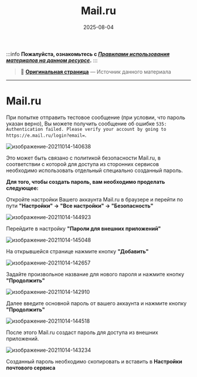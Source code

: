 ﻿---
sidebar_position: 1
title: "Mail.ru"
description: ""
date: "2025-08-04"
converted: true
originalFile: "Mail.ru.txt"
targetUrl: "https://zennolab.atlassian.net/wiki/spaces/RU/pages/2060156937/Mail.ru"
---
:::info **Пожалуйста, ознакомьтесь с [*Правилами использования материалов на данном ресурсе*](../Disclaimer).**
:::

> 🔗 **[Оригинальная страница](https://zennolab.atlassian.net/wiki/spaces/RU/pages/2060156937/Mail.ru)** — Источник данного материала

_______________________________________________  
# Mail.ru

При попытке отправить тестовое сообщение (при условии, что пароль указан верно), Вы можете получить сообщение об ошибке `535: Authentication failed. Please verify your account by going to https://e.mail.ru/login?email=`. 

![изображение-20211014-140638](./assets/Mail.ru/Mail.ru_pic1.png)



Это может быть связано с политикой безопасности Mail.ru, в соответствии с которой для доступа из сторонних сервисов необходимо использовать отдельный специально созданный пароль.

**Для того, чтобы создать пароль, вам необходимо проделать следующее:**

Откройте настройки Вашего аккаунта Mail.ru в браузере и перейти по пути **"Настройки" → "Все настройки" → "Безопасность"**

![изображение-20211014-144923](./assets/Mail.ru/Mail.ru_pic2.png)



Перейдите в настройку **"Пароли для внешних приложений"** 

![изображение-20211014-145048](./assets/Mail.ru/Mail.ru_pic3.png)



На открывшейся странице нажмите кнопку **"Добавить"**

![изображение-20211014-142657](./assets/Mail.ru/Mail.ru_pic4.png)



Задайте произвольное название для нового пароля и нажмите кнопку **"Продолжить"**

![изображение-20211014-142910](./assets/Mail.ru/Mail.ru_pic5.png)



Далее введите основной пароль от вашего аккаунта и нажмите кнопку **"Продолжить"**

![изображение-20211014-144518](./assets/Mail.ru/Mail.ru_pic6.png)



После этого Mail.ru создаст пароль для доступа из внешних приложений. 

![изображение-20211014-143234](./assets/Mail.ru/Mail.ru_pic7.png)



Созданный пароль необходимо скопировать и вставить в **Настройки почтового сервиса**